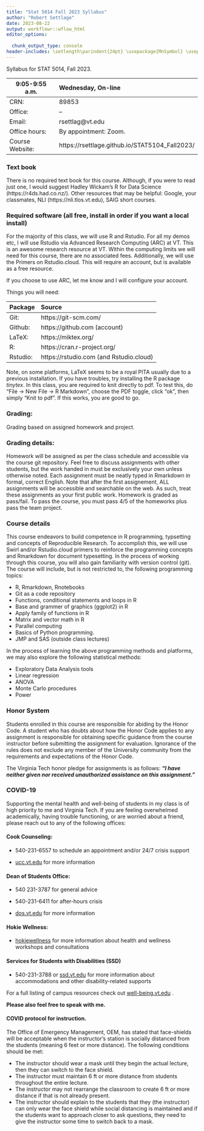 ```yaml
---
title: "Stat 5014 Fall 2023 Syllabus"
author: "Robert Settlage"
date: 2023-08-22
output: workflowr::wflow_html
editor_options:
  
  chunk_output_type: console
header-includes: \setlength\parindent{24pt} \usepackage{MnSymbol} \usepackage{mathrsfs}
---
```


Syllabus for STAT 5014, Fall 2023.
  
9:05-9:55 a.m.  Wednesday, On-line 
--------------  ---------------------------------------
CRN:            89853  
Office:         --  
Email:          rsettlag@vt.edu
Office hours:   By appointment: Zoom. 
Course Website: https://rsettlage.github.io/STAT5104_Fall2023/
--------------  ---------------------------------------

### Text book 
There is no required text book for this course. Although, if you were to read just one, I would suggest Hadley Wickam's R for Data Science (https://r4ds.had.co.nz/). Other resources that may be helpful:  Google, your classmates, NLI (https://nli.tlos.vt.edu), SAIG short courses.   

### Required software (all free, install in order if you want a local install)

For the majority of this class, we will use R and Rstudio.  For all my demos etc, I will use Rstudio via Advanced Research Computing (ARC) at VT.  This is an awesome research resource at VT. Within the computing limits we will need for this course, there are no associated fees.  Additionally, we will use the Primers on Rstudio.cloud.  This will require an account, but is available as a free resource.

If you choose to use ARC, let me know and I will configure your account.


Things you will need:

Package         Source
-------         --------------------------------
Git:            https://git-scm.com/
Github:         https://github.com (account) 
LaTeX:          https://miktex.org/
R:              https://cran.r-project.org/  
Rstudio:        https://rstudio.com (and Rstudio.cloud)  
-------         --------------------------------

Note, on some platforms, LaTeX seems to be a royal PITA usually due to a previous installation.  If you have troubles, try installing the R package *tinytex*.  In this class, you are required to knit directly to pdf.  To test this, do "File -> New File -> R Markdown", choose the PDF toggle, click "ok", then simply "Knit to pdf".  If this works, you are good to go.

### Grading:  
Grading based on assigned homework and project.

### Grading details:  

Homework will be assigned as per the class schedule and accessible via the course git repository. Feel free to discuss assignments with other students, but the work handed in must be exclusively your own unless otherwise noted. Each assignment must be neatly typed in Rmarkdown in formal, correct English. Note that after the first assignement, ALL assignments will be accessible and searchable on the web. As such, treat these assignments as your first public work.  Homework is graded as pass/fail.  To pass the course, you must pass 4/5 of the homeworks plus pass the team project.

\newpage

### Course details

This course endeavors to build competence in R programming, \LaTeX typsetting and concepts of Reproducible Research.  To accomplish this, we will use Swirl and/or Rstudio.cloud primers to reinforce the programming concepts and Rmarkdown for document typesetting. In the process of working through this course, you will also gain familiarity with version control (git). The course will include, but is not restricted to, the following programming topics:

+ R, Rmarkdown, Rnotebooks
+ Git as a code repository
+ Functions, conditional statements and loops in R
+ Base and grammer of graphics (ggplot2) in R
+ Apply family of functions in R
+ Matrix and vector math in R
+ Parallel computing
+ Basics of Python programming.
+ JMP and SAS (outside class lectures)

\noindent In the process of learning the above programming methods and platforms, we may also explore the following statistical methods:

+ Exploratory Data Analysis tools
+ Linear regression
+ ANOVA
+ Monte Carlo procedures
+ Power

### Honor System  

Students enrolled in this course are responsible for abiding by the Honor Code. A student who has doubts about how the Honor Code applies to any assignment is responsible for obtaining specific guidance from the course instructor before submitting the assignment for evaluation. Ignorance of the rules does not exclude any member of the University community from the requirements and expectations of the Honor Code.  

\noindent The Virginia Tech honor pledge for assignments is as follows: __*"I have neither given nor received unauthorized assistance on this assignment."*__


### COVID-19

Supporting the mental health and well-being of students in my class is of high priority to me and Virginia Tech. If you are feeling overwhelmed academically, having trouble functioning, or are worried about a friend, please reach out to any of the following offices:

#### Cook Counseling:

+ 540-231-6557 to schedule an appointment and/or 24/7 crisis support

+ [ucc.vt.edu](http://www.ucc.vt.edu/) for more information

#### Dean of Students Office:

+ 540 231-3787 for general advice

+ 540-231-6411 for after-hours crisis

+ [dos.vt.edu](http://www.dos.vt.edu/) for more information

#### Hokie Wellness:

+ [hokiewellness](http://www.hokiewellness.vt.edu/)  for more information about health and wellness workshops and consultations

#### Services for Students with Disabilities (SSD)

+ 540-231-3788 or [ssd.vt.edu](http://www.ssd.vt.edu/)  for more information about accommodations and other disability-related supports

For a full listing of campus resources check out [well-being.vt.edu](http://www.well-being.vt.edu/) .

**Please also feel free to speak with me.**

#### COVID protocol for instruction.

The Office of Emergency Management, OEM, has stated that face-shields will be acceptable when the instructor’s station is socially distanced from the students (meaning 6 feet or more distance). The following conditions should be met:

 

+ The instructor should wear a mask until they begin the actual lecture, then they can switch to the face shield.  
+ The instructor must maintain 6 ft or more distance from students throughout the entire lecture.  
+ The instructor may not rearrange the classroom to create 6 ft or more distance if that is not already present.  
+ The instructor should explain to the students that they (the instructor) can only wear the face shield while social distancing is maintained and if the students want to approach closer to ask questions, they need to give the instructor some time to switch back to a mask.




